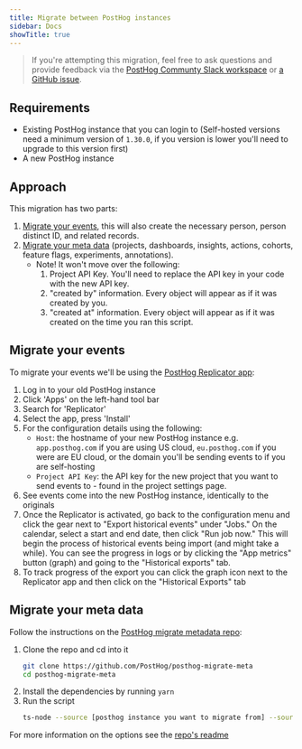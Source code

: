 ```yaml
---
title: Migrate between PostHog instances
sidebar: Docs
showTitle: true
---
```


> If you're attempting this migration, feel free to ask questions and provide feedback via the [PostHog Communty Slack workspace](/slack) or [a GitHub issue](https://github.com/PostHog/posthog.com/issues).

## Requirements

- Existing PostHog instance that you can login to (Self-hosted versions need a minimum version of `1.30.0`, if you version is lower you'll need to upgrade to this version first)
- A new PostHog instance

## Approach

This migration has two parts:
1. [Migrate your events](#migrate-your-events), this will also create the necessary person, person distinct ID, and related records.
2. [Migrate your meta data](#migrate-your-meta-data) (projects, dashboards, insights, actions, cohorts, feature flags, experiments, annotations).
   - Note! It won't move over the following:
     1. Project API Key. You'll need to replace the API key in your code with the new API key.
     2. "created by" information. Every object will appear as if it was created by you.
     3. "created at" information. Every object will appear as if it was created on the time you ran this script.

## Migrate your events

To migrate your events we'll be using the [PostHog Replicator app](/docs/apps/replicator):

1. Log in to your old PostHog instance
2. Click 'Apps' on the left-hand tool bar
3. Search for 'Replicator'
4. Select the app, press 'Install'
5. For the configuration details using the following:
   - `Host`: the hostname of your new PostHog instance e.g. `app.posthog.com` if you are using US cloud, `eu.posthog.com` if you were are EU cloud, or the domain you'll be sending events to if you are self-hosting
   - `Project API Key`: the API key for the new project that you want to send events to - found in the project settings page.
6. See events come into the new PostHog instance, identically to the originals
7. Once the Replicator is activated, go back to the configuration menu and click the gear next to "Export historical events" under "Jobs." On the calendar, select a start and end date, then click "Run job now." This will begin the process of historical events being import (and might take a while). You can see the progress in logs or by clicking the "App metrics" button (graph) and going to the "Historical exports" tab.
8. To track progress of the export you can click the graph icon next to the Replicator app and then click on the "Historical Exports" tab

## Migrate your meta data

Follow the instructions on the [PostHog migrate metadata repo](https://github.com/PostHog/posthog-migrate-meta):
1. Clone the repo and cd into it
   ```bash
   git clone https://github.com/PostHog/posthog-migrate-meta
   cd posthog-migrate-meta
   ```
2. Install the dependencies by running `yarn`
3. Run the script
    ```bash
    ts-node --source [posthog instance you want to migrate from] --sourcekey [personal api key for that instance] --destination [posthog instance you want to migrate to.] --destinationkey [personal api key for destination instance]
    ```

For more information on the options see the [repo's readme](https://github.com/PostHog/posthog-migrate-meta)